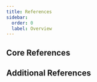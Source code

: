 ```yaml
---
title: References
sidebar:
  order: 0
  label: Overview
---
```



## Core References

<CardGrid>
	<LinkCard title="Tauri Configuration" href="/references/config" />
	<LinkCard title="Command Line Interface (CLI)" href="/references/cli" />
	<LinkCard title="JavaScript API" href="/references/javascript" />
	<LinkCard
		title="Rust API (via Docs.rs)"
		href="https://docs.rs/tauri/~2.0.0-beta"
	/>
</CardGrid>

## Additional References

<CardGrid>
	<LinkCard title="Webview Versions" href="/references/webview-versions" />
	<LinkCard
		title="Configuration Files"
		href="/references/configuration-files"
	/>
	<LinkCard title="Releases" href="/releases" />
</CardGrid>
